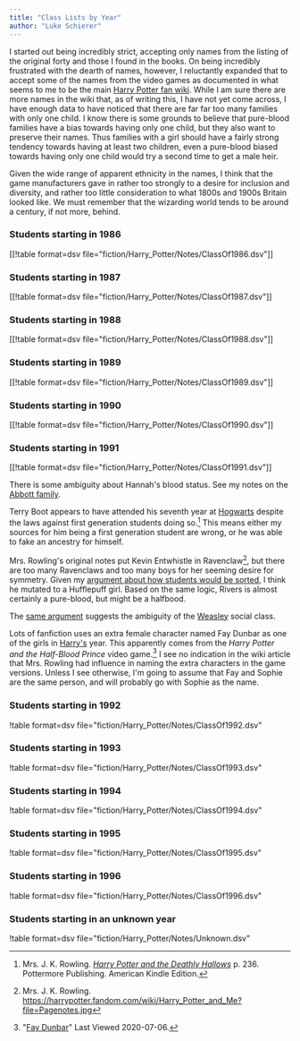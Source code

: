 ```yaml
---
title: "Class Lists by Year"
author: "Luke Schierer"
---
```


I started out being incredibly strict, accepting only names from the listing of
the original forty and those I found in the books.  On being incredibly
frustrated with the dearth of names, however, I reluctantly expanded that to
accept some of the names from the video games as documented in what seems to me
to be the main [Harry Potter fan wiki][hpfd1].  While I am sure there are more
names in the wiki that, as of writing this, I have not yet come across, I have
enough data to have noticed that there are far far too many families with only
one child.  I know there is some grounds to believe that pure-blood families have
a bias towards having only one child, but they also want to preserve their
names.  Thus families with a girl should have a fairly strong tendency towards
having at least two children, even a pure-blood biased towards having only one
child would try a second time to get a male heir. 

Given the wide range of apparent ethnicity in the names, I think that the game
manufacturers gave in rather too strongly to a desire for inclusion and
diversity, and rather too little consideration to what 1800s and 1900s Britain
looked like. We must remember that the wizarding world tends to be around a
century, if not more, behind. 

[hpfd1]: https://harrypotter.fandom.com/wiki/Main_Page


### Students starting in 1986

[[!table format=dsv file="fiction/Harry_Potter/Notes/ClassOf1986.dsv"]]

### Students starting in 1987

[[!table format=dsv file="fiction/Harry_Potter/Notes/ClassOf1987.dsv"]]

### Students starting in 1988

[[!table format=dsv file="fiction/Harry_Potter/Notes/ClassOf1988.dsv"]]

### Students starting in 1989

[[!table format=dsv file="fiction/Harry_Potter/Notes/ClassOf1989.dsv"]]

### Students starting in 1990

[[!table format=dsv file="fiction/Harry_Potter/Notes/ClassOf1990.dsv"]]

### Students starting in 1991

[[!table format=dsv file="fiction/Harry_Potter/Notes/ClassOf1991.dsv"]]

There is some ambiguity about Hannah's blood status.  See my notes on the
[Abbott family](../../people/abbott).

Terry Boot appears to have attended his seventh year at [Hogwarts][] despite the
laws against first generation students doing so.[^20210602-1]  This means either
my sources for him being a first generation student are wrong, or he was able to
fake an ancestry for himself. 

[Hogwarts]: <../>

Mrs. Rowling's original notes put Kevin Entwhistle in Ravenclaw[^20200701-3],
but there are too many Ravenclaws and too many boys for her seeming desire for
symmetry. Given my [argument about how students would be
sorted][Class_and_Blood], I think he mutated to a Hufflepuff girl.  Based on the
same logic, Rivers is almost certainly a pure-blood, but might be a halfbood. 

[Class_and_Blood]: <../../culture/class_and_blood>

The [same argument][Class_and_Blood] suggests the ambiguity of the
[Weasley](../../people/weasley) social class.

Lots of fanfiction uses an extra female character named Fay Dunbar as one of the
girls in [Harry's][Harry] year.  This apparently comes from the _Harry Potter
and the Half-Blood Prince_ video game.[^20200706-2]  I see no indication in the
wiki article that Mrs. Rowling had influence in naming the extra characters in
the game versions. Unless I see otherwise, I'm going to assume that Fay and
Sophie are the same person, and will probably go with Sophie as the name.

[Harry]: <../../people/potter/harry_james>

[^20210602-1]: Mrs. J. K. Rowling.
    _[Harry Potter and the Deathly Hallows](https://www.goodreads.com/book/show/136251.Harry_Potter_and_the_Deathly_Hallows)_
    p. 236. Pottermore Publishing. American Kindle Edition. 

[^20200701-3]: Mrs. J. K. Rowling.  https://harrypotter.fandom.com/wiki/Harry_Potter_and_Me?file=Pagenotes.jpg

[^20200706-2]: "[Fay Dunbar](https://harrypotter.fandom.com/wiki/Fay_Dunbar#Behind_the_scenes)"
    Last Viewed 2020-07-06. 

### Students starting in 1992

!table format=dsv file="fiction/Harry_Potter/Notes/ClassOf1992.dsv"

### Students starting in 1993

!table format=dsv file="fiction/Harry_Potter/Notes/ClassOf1993.dsv"

### Students starting in 1994

!table format=dsv file="fiction/Harry_Potter/Notes/ClassOf1994.dsv"

### Students starting in 1995

!table format=dsv file="fiction/Harry_Potter/Notes/ClassOf1995.dsv"

### Students starting in 1996

!table format=dsv file="fiction/Harry_Potter/Notes/ClassOf1996.dsv"

### Students starting in an unknown year

!table format=dsv file="fiction/Harry_Potter/Notes/Unknown.dsv"


